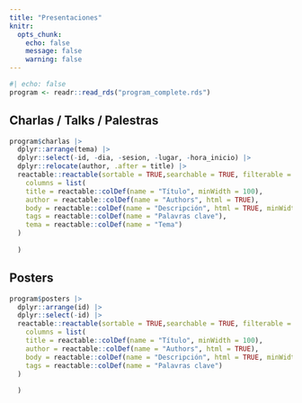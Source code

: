 ```yaml
---
title: "Presentaciones"
knitr:
  opts_chunk: 
    echo: false
    message: false
    warning: false
---
```


```r
#| echo: false
program <- readr::read_rds("program_complete.rds")
```

## Charlas / Talks / Palestras

```r
program$charlas |> 
  dplyr::arrange(tema) |> 
  dplyr::select(-id, -dia, -sesion, -lugar, -hora_inicio) |> 
  dplyr::relocate(author, .after = title) |> 
  reactable::reactable(sortable = TRUE,searchable = TRUE, filterable = TRUE,
    columns = list(
    title = reactable::colDef(name = "Título", minWidth = 100),
    author = reactable::colDef(name = "Authors", html = TRUE),
    body = reactable::colDef(name = "Descripción", html = TRUE, minWidth = 200),
    tags = reactable::colDef(name = "Palavras clave"),
    tema = reactable::colDef(name = "Tema")
  )
      
  )
```

## Posters

```r
program$posters |> 
  dplyr::arrange(id) |> 
  dplyr::select(-id) |> 
  reactable::reactable(sortable = TRUE,searchable = TRUE, filterable = TRUE,
    columns = list(
    title = reactable::colDef(name = "Título", minWidth = 100),
    author = reactable::colDef(name = "Authors", html = TRUE),
    body = reactable::colDef(name = "Descripción", html = TRUE, minWidth = 200),
    tags = reactable::colDef(name = "Palavras clave")
  )
      
  )
```


<!-- font awesome -->

```{=html}
<script src="https://kit.fontawesome.com/1f72d6921a.js" crossorigin="anonymous"></script>
```
<!-- font awesome -->